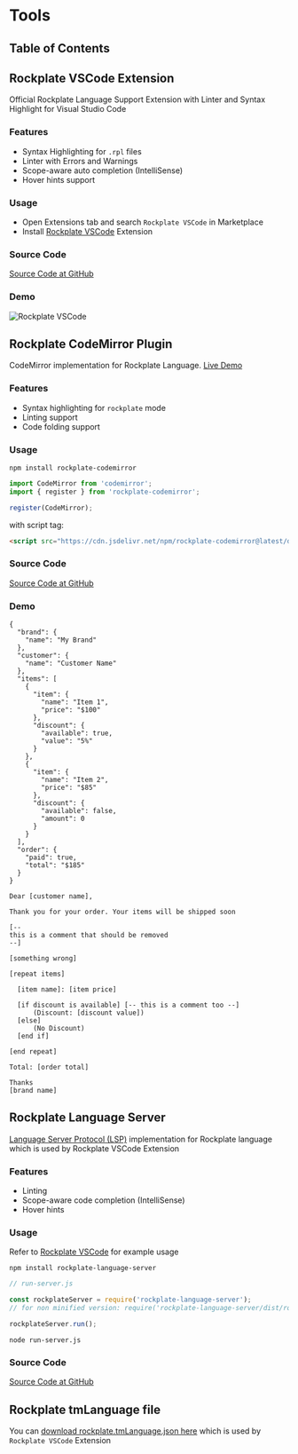 # Tools

## Table of Contents

## Rockplate VSCode Extension

Official Rockplate Language Support Extension with Linter and Syntax Highlight for Visual Studio Code

### Features

- Syntax Highlighting for `.rpl` files
- Linter with Errors and Warnings
- Scope-aware auto completion (IntelliSense)
- Hover hints support

### Usage

- Open Extensions tab and search `Rockplate VSCode` in Marketplace
- Install [Rockplate VSCode](https://marketplace.visualstudio.com/items?itemName=safrazik.rockplate-vscode) Extension

### Source Code

[Source Code at GitHub](https://github.com/rockplate/rockplate-vscode)

### Demo

<div style={{ width: '100%', overflowX: 'auto' }}>

![Rockplate VSCode](https://raw.githubusercontent.com/rockplate/rockplate-vscode/master/images/rockplate-demo.gif)

</div>

## Rockplate CodeMirror Plugin

CodeMirror implementation for Rockplate Language. [Live Demo](https://rockplate.github.io/rockplate-codemirror/)

### Features

- Syntax highlighting for `rockplate` mode
- Linting support
- Code folding support

### Usage

```
npm install rockplate-codemirror
```

```javascript
import CodeMirror from 'codemirror';
import { register } from 'rockplate-codemirror';

register(CodeMirror);
```

with script tag:

```html
<script src="https://cdn.jsdelivr.net/npm/rockplate-codemirror@latest/dist/rockplate-codemirror.min.js"></script>
```

### Source Code

[Source Code at GitHub](https://github.com/rockplate/rockplate-codemirror)

### Demo

```rockplate:tabs
{
  "brand": {
    "name": "My Brand"
  },
  "customer": {
    "name": "Customer Name"
  },
  "items": [
    {
      "item": {
        "name": "Item 1",
        "price": "$100"
      },
      "discount": {
        "available": true,
        "value": "5%"
      }
    },
    {
      "item": {
        "name": "Item 2",
        "price": "$85"
      },
      "discount": {
        "available": false,
        "amount": 0
      }
    }
  ],
  "order": {
    "paid": true,
    "total": "$185"
  }
}

Dear [customer name],

Thank you for your order. Your items will be shipped soon

[--
this is a comment that should be removed
--]

[something wrong]

[repeat items]

  [item name]: [item price]

  [if discount is available] [-- this is a comment too --]
      (Discount: [discount value])
  [else]
      (No Discount)
  [end if]

[end repeat]

Total: [order total]

Thanks
[brand name]
```

## Rockplate Language Server

[Language Server Protocol (LSP)](https://microsoft.github.io/language-server-protocol/) implementation for Rockplate language which is used by Rockplate VSCode Extension

### Features

- Linting
- Scope-aware code completion (IntelliSense)
- Hover hints

### Usage

Refer to [Rockplate VSCode](https://github.com/rockplate/rockplate-vscode) for example usage

```
npm install rockplate-language-server
```

```javascript
// run-server.js

const rockplateServer = require('rockplate-language-server');
// for non minified version: require('rockplate-language-server/dist/rockplate-language-server')

rockplateServer.run();
```

```
node run-server.js
```

### Source Code

[Source Code at GitHub](https://github.com/rockplate/rockplate-language-server)

## Rockplate tmLanguage file

You can [download rockplate.tmLanguage.json here](https://raw.githubusercontent.com/rockplate/rockplate-vscode/master/syntaxes/rockplate.tmLanguage.json) which is used by `Rockplate VSCode` Extension

